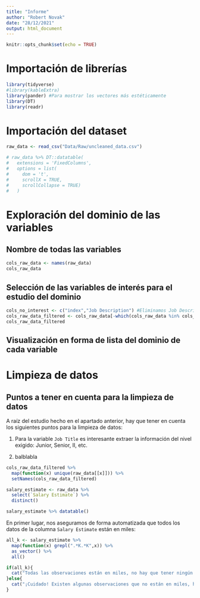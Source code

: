 ```yaml
---
title: "Informe"
author: "Robert Novak"
date: "28/12/2021"
output: html_document
---
```


```r
knitr::opts_chunk$set(echo = TRUE)
```

# Importación de librerías 

```r
library(tidyverse)
#library(kableExtra)
library(pander) #Para mostrar los vectores más estéticamente
library(DT)
library(readr)
```

# Importación del dataset

```r
raw_data <- read_csv("Data/Raw/uncleaned_data.csv")
```

```r
# raw_data %>% DT::datatable(
#   extensions = 'FixedColumns',
#   options = list(
#     dom = 't',
#     scrollX = TRUE,
#     scrollCollapse = TRUE)
#   )
```

# Exploración del dominio de las variables

## Nombre de todas las variables

```r
cols_raw_data <- names(raw_data)
cols_raw_data
```

## Selección de las variables de interés para el estudio del dominio


```r
cols_no_interest <- c("index","Job Description") #Eliminamos Job Description de momento por tener demasiada información
cols_raw_data_filtered <- cols_raw_data[-which(cols_raw_data %in% cols_no_interest)]
cols_raw_data_filtered
```

## Visualización en forma de lista del dominio de cada variable

# Limpieza de datos

## Puntos a tener en cuenta para la limpieza de datos 

A raíz del estudio hecho en el apartado anterior, hay que tener en cuenta los siguientes puntos para la limpieza de datos:

1. Para la variable `Job Title` es interesante extraer la información del nivel exigido: Junior, Senior, II, etc. 

1. balblabla



```r
cols_raw_data_filtered %>% 
  map(function(x) unique(raw_data[[x]])) %>% 
  setNames(cols_raw_data_filtered)
```


```r
salary_estimate <- raw_data %>% 
  select(`Salary Estimate`) %>% 
  distinct() 

salary_estimate %>% datatable()
```

En primer lugar, nos aseguramos de forma automatizada que todos los datos de la columna `Salary Estimate` están en miles: 

```r
all_k <- salary_estimate %>% 
  map(function(x) grepl(".*K.*K",x)) %>% 
  as_vector() %>% 
  all()

if(all_k){
  cat("Todas las observaciones están en miles, no hay que tener ningún cuidado especial")
}else{
  cat("¡Cuidado! Existen algunas observaciones que no están en miles, hay que tratar esas observaciones")
}
```


